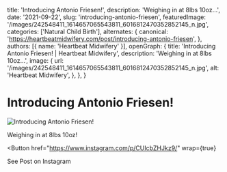   title: 'Introducing Antonio Friesen!',
  description: 'Weighing in at 8lbs 10oz...',
  date: '2021-09-22',
  slug: 'introducing-antonio-friesen',
  featuredImage: '/images/242548411_1614657065543811_6016812470352852145_n.jpg',
  categories: ['Natural Child Birth'],
  alternates: {
    canonical: 'https://heartbeatmidwifery.com/post/introducing-antonio-friesen',
  },
  authors: [{ name: 'Heartbeat Midwifery' }],
  openGraph: {
    title: 'Introducing Antonio Friesen! | Heartbeat Midwifery',
    description: 'Weighing in at 8lbs 10oz...',
    image: {
      url: '/images/242548411_1614657065543811_6016812470352852145_n.jpg',
      alt: 'Heartbeat Midwifery',
    },
  },
}


# Introducing Antonio Friesen!

<Image
  src="/images/242548411_1614657065543811_6016812470352852145_n.jpg"
  size="large"
  wrap={true}
  alt="Introducing Antonio Friesen!"
/>

Weighing in at 8lbs 10oz!

<Button
  href="https://www.instagram.com/p/CUIcbZHJkz9/"
  wrap={true}
>
  See Post on Instagram
</Button>

